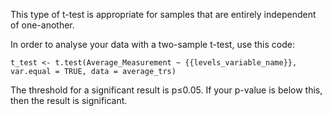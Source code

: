 This type of t-test is appropriate for samples that are entirely independent of one-another.

In order to analyse your data with a two-sample t-test, use this code:

  ```        
  t_test <- t.test(Average_Measurement ~ {{levels_variable_name}}, var.equal = TRUE, data = average_trs)
  ```

The threshold for a significant result is p≤0.05. If your p-value is below this, then the result is significant.